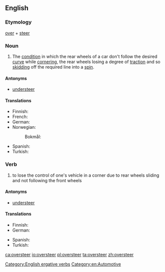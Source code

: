 ==English==
{{wikipedia}}

===Etymology===
[[over]] + [[steer]]

===Noun===
{{en-noun}}

# The [[condition]] in which the rear wheels of a car don't follow the desired [[curve]] while [[cornering]], the rear wheels losing a degree of [[traction]] and so [[skidding]] off the required line into a [[spin]].

====Antonyms====
* [[understeer]]

====Translations====
{{trans-top}}
* Finnish: {{t+|fi|yliohjautuvuus}}
* French: {{t+|fr|survirage|m}}
* German: {{t|de|Übersteuern|n}}
* Norwegian:
*: Bokmål: {{t+|nb|overstyring|m|f}}
{{trans-mid}}
* Spanish: {{t+|es|sobreviraje|m}}
* Turkish: {{t|tr|fazla çevrime}}
{{trans-bottom}}

===Verb===
{{en-verb}}

# to lose the control of one's vehicle in a corner due to rear wheels sliding and not following the front wheels

====Antonyms====
* [[understeer]]

====Translations====
{{trans-top}}
* Finnish: {{t|fi|yliohjautua}}
* German: {{t|de|übersteuern}}
{{trans-mid}}
* Spanish: {{t+|es|sobrevirar}}
* Turkish: {{t|tr|fazla çevrimek}}
{{trans-bottom}}

[[Category:English ergative verbs]]
[[Category:en:Automotive]]

[[ca:oversteer]]
[[io:oversteer]]
[[pl:oversteer]]
[[ta:oversteer]]
[[zh:oversteer]]